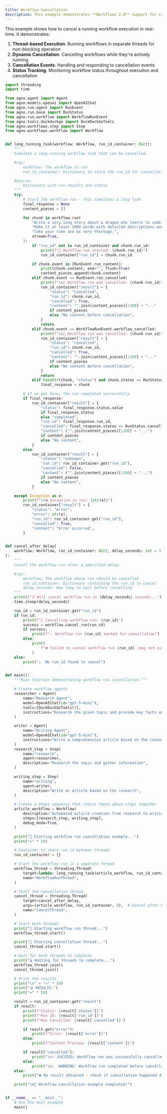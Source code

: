 ```yaml
---
title: Workflow Cancellation
description: This example demonstrates **Workflows 2.0** support for cancelling running workflow executions, including thread-based cancellation and handling cancelled responses.
---
```


This example shows how to cancel a running workflow execution in real-time. It demonstrates:

1. **Thread-based Execution**: Running workflows in separate threads for non-blocking operation
2. **Dynamic Cancellation**: Cancelling workflows while they're actively running
3. **Cancellation Events**: Handling and responding to cancellation events
4. **Status Tracking**: Monitoring workflow status throughout execution and cancellation

```python workflow_cancellation.py
import threading
import time

from agno.agent import Agent
from agno.models.openai import OpenAIChat
from agno.run.agent import RunEvent
from agno.run.base import RunStatus
from agno.run.workflow import WorkflowRunEvent
from agno.tools.duckduckgo import DuckDuckGoTools
from agno.workflows.step import Step
from agno.workflows.workflow import Workflow


def long_running_task(workflow: Workflow, run_id_container: dict):
    """
    Simulate a long-running workflow task that can be cancelled.

    Args:
        workflow: The workflow to run
        run_id_container: Dictionary to store the run_id for cancellation

    Returns:
        Dictionary with run results and status
    """
    try:
        # Start the workflow run - this simulates a long task
        final_response = None
        content_pieces = []

        for chunk in workflow.run(
            "Write a very long story about a dragon who learns to code. "
            "Make it at least 2000 words with detailed descriptions and dialogue. "
            "Take your time and be very thorough.",
            stream=True,
        ):
            if "run_id" not in run_id_container and chunk.run_id:
                print(f"🚀 Workflow run started: {chunk.run_id}")
                run_id_container["run_id"] = chunk.run_id

            if chunk.event in [RunEvent.run_content]:
                print(chunk.content, end="", flush=True)
                content_pieces.append(chunk.content)
            elif chunk.event == RunEvent.run_cancelled:
                print(f"\n🚫 Workflow run was cancelled: {chunk.run_id}")
                run_id_container["result"] = {
                    "status": "cancelled",
                    "run_id": chunk.run_id,
                    "cancelled": True,
                    "content": "".join(content_pieces)[:200] + "..."
                    if content_pieces
                    else "No content before cancellation",
                }
                return
            elif chunk.event == WorkflowRunEvent.workflow_cancelled:
                print(f"\n🚫 Workflow run was cancelled: {chunk.run_id}")
                run_id_container["result"] = {
                    "status": "cancelled",
                    "run_id": chunk.run_id,
                    "cancelled": True,
                    "content": "".join(content_pieces)[:200] + "..."
                    if content_pieces
                    else "No content before cancellation",
                }
                return
            elif hasattr(chunk, "status") and chunk.status == RunStatus.completed:
                final_response = chunk

        # If we get here, the run completed successfully
        if final_response:
            run_id_container["result"] = {
                "status": final_response.status.value
                if final_response.status
                else "completed",
                "run_id": final_response.run_id,
                "cancelled": final_response.status == RunStatus.cancelled,
                "content": ("".join(content_pieces)[:200] + "...")
                if content_pieces
                else "No content",
            }
        else:
            run_id_container["result"] = {
                "status": "unknown",
                "run_id": run_id_container.get("run_id"),
                "cancelled": False,
                "content": ("".join(content_pieces)[:200] + "...")
                if content_pieces
                else "No content",
            }

    except Exception as e:
        print(f"\n❌ Exception in run: {str(e)}")
        run_id_container["result"] = {
            "status": "error",
            "error": str(e),
            "run_id": run_id_container.get("run_id"),
            "cancelled": True,
            "content": "Error occurred",
        }


def cancel_after_delay(
    workflow: Workflow, run_id_container: dict, delay_seconds: int = 3
):
    """
    Cancel the workflow run after a specified delay.

    Args:
        workflow: The workflow whose run should be cancelled
        run_id_container: Dictionary containing the run_id to cancel
        delay_seconds: How long to wait before cancelling
    """
    print(f"⏰ Will cancel workflow run in {delay_seconds} seconds...")
    time.sleep(delay_seconds)

    run_id = run_id_container.get("run_id")
    if run_id:
        print(f"🚫 Cancelling workflow run: {run_id}")
        success = workflow.cancel_run(run_id)
        if success:
            print(f"✅ Workflow run {run_id} marked for cancellation")
        else:
            print(
                f"❌ Failed to cancel workflow run {run_id} (may not exist or already completed)"
            )
    else:
        print("⚠️  No run_id found to cancel")


def main():
    """Main function demonstrating workflow run cancellation."""

    # Create workflow agents
    researcher = Agent(
        name="Research Agent",
        model=OpenAIChat(id="gpt-5-mini"),
        tools=[DuckDuckGoTools()],
        instructions="Research the given topic and provide key facts and insights.",
    )

    writer = Agent(
        name="Writing Agent",
        model=OpenAIChat(id="gpt-5-mini"),
        instructions="Write a comprehensive article based on the research provided. Make it engaging and well-structured.",
    )
    research_step = Step(
        name="research",
        agent=researcher,
        description="Research the topic and gather information",
    )

    writing_step = Step(
        name="writing",
        agent=writer,
        description="Write an article based on the research",
    )

    # Create a Steps sequence that chains these above steps together
    article_workflow = Workflow(
        description="Automated article creation from research to writing",
        steps=[research_step, writing_step],
        debug_mode=True,
    )

    print("🚀 Starting workflow run cancellation example...")
    print("=" * 50)

    # Container to share run_id between threads
    run_id_container = {}

    # Start the workflow run in a separate thread
    workflow_thread = threading.Thread(
        target=lambda: long_running_task(article_workflow, run_id_container),
        name="WorkflowRunThread",
    )

    # Start the cancellation thread
    cancel_thread = threading.Thread(
        target=cancel_after_delay,
        args=(article_workflow, run_id_container, 8),  # Cancel after 8 seconds
        name="CancelThread",
    )

    # Start both threads
    print("🏃 Starting workflow run thread...")
    workflow_thread.start()

    print("🏃 Starting cancellation thread...")
    cancel_thread.start()

    # Wait for both threads to complete
    print("⌛ Waiting for threads to complete...")
    workflow_thread.join()
    cancel_thread.join()

    # Print the results
    print("\n" + "=" * 50)
    print("📊 RESULTS:")
    print("=" * 50)

    result = run_id_container.get("result")
    if result:
        print(f"Status: {result['status']}")
        print(f"Run ID: {result['run_id']}")
        print(f"Was Cancelled: {result['cancelled']}")

        if result.get("error"):
            print(f"Error: {result['error']}")
        else:
            print(f"Content Preview: {result['content']}")

        if result["cancelled"]:
            print("\n✅ SUCCESS: Workflow run was successfully cancelled!")
        else:
            print("\n⚠️  WARNING: Workflow run completed before cancellation")
    else:
        print("❌ No result obtained - check if cancellation happened during streaming")

    print("\n🏁 Workflow cancellation example completed!")


if __name__ == "__main__":
    # Run the main example
    main()
```